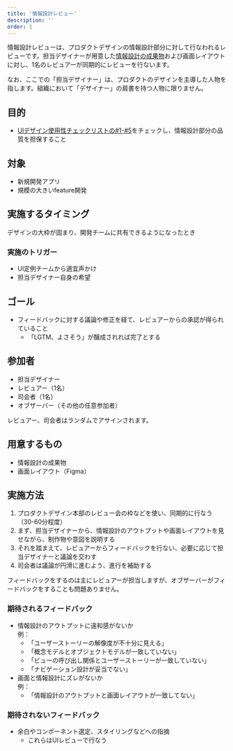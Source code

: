 ```yaml
---
title: '情報設計レビュー'
description: ''
order: 1
---
```

情報設計レビューは、プロダクトデザインの情報設計部分に対して行なわれるレビューです。担当デザイナーが用意した[情報設計の成果物](./ia-review/ia-deliverables)および画面レイアウトに対し、1名のレビュアーが同期的にレビューを行ないます。

なお、ここでの「担当デザイナー」は、プロダクトのデザインを主導した人物を指します。組織において「デザイナー」の肩書を持つ人物に限りません。

## 目的
- [UIデザイン使用性チェックリストの#1-#5](/products/usability/usability-checklist/#h2-2)をチェックし、情報設計部分の品質を担保すること

## 対象
- 新規開発アプリ
- 規模の大きいfeature開発

## 実施するタイミング
デザインの大枠が固まり、開発チームに共有できるようになったとき

### 実施のトリガー
- UI定例チームから適宜声かけ
- 担当デザイナー自身の希望

## ゴール
- フィードバックに対する議論や修正を経て、レビュアーからの承認が得られていること
  - 「LGTM、よさそう」が醸成されれば完了とする

## 参加者
- 担当デザイナー
- レビュアー（1名）
- 司会者（1名）
- オブザーバー（その他の任意参加者）

レビュアー、司会者はランダムでアサインされます。

## 用意するもの

- 情報設計の成果物
- 画面レイアウト（Figma）

## 実施方法
1. プロダクトデザイン本部のレビュー会の枠などを使い、同期的に行なう（30-60分程度）
2. まず、担当デザイナーから、情報設計のアウトプットや画面レイアウトを見せながら、制作物や意図を説明する
3. それを踏まえて、レビュアーからフィードバックを行ない、必要に応じて担当デザイナーと議論を交わす
4. 司会者は議論が円滑に進むよう、進行を補助する

フィードバックをするのは主にレビュアーが担当しますが、オブザーバーがフィードバックをすることも問題ありません。

### 期待されるフィードバック

- 情報設計のアウトプットに違和感がないか  
例：
  - 「ユーザーストーリーの解像度が不十分に見える」
  - 「概念モデルとオブジェクトモデルが一致していない」
  - 「ビューの呼び出し関係とユーザーストーリーが一致していない」
  - 「ナビゲーション設計が妥当でない」
- 画面と情報設計にズレがないか  
例：
  - 「情報設計のアウトプットと画面レイアウトが一致してない」

### 期待されないフィードバック

- 余白やコンポーネント選定、スタイリングなどへの指摘
  - これらはUIレビューで行なう

